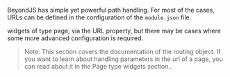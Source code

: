 
<DocHeader pretitle="Widgets" title="Controllers" />

BeyondJS has simple yet powerful path handling. For most of the cases,
URLs can be defined in the configuration of the `module.json` file.

<Link href="/widgets/pages">widgets of type page</Link>, via the URL property, but there may be cases where some more
advanced configuration is required.

> Note: This section covers the documentation of the routing object. If you want to learn about handling parameters in the url of a page,
> you can read about it <Link href="/docs/widgets/page">in the Page type widgets section.</Link>.

<Title tag="h2" text="Object `routing`" />

The `routing` object manages the browser history and is responsible for handling compatibility for web and mobile projects.
It offers an API that allows you to work with the history and manipulate it.

It is made available by the `@beyond-js/kernel` package and is imported as follows:

<Code>
{`
`}

</Code>

The `routing` object in <BeyondJS/> exists to cover the following scenarios:

-   To provide the programmer with a simple API for complex URL handling, such as validations, redirections, and variable management.
-   To identify the user's navigation flow and history within the application. The browser's history object has a very limited treatment of this and only allows access to the number of existing navigations. BeyondJS, on the other hand, manages a detailed history.
-   Because hybrid applications made with JavaScript handle file management through a protocol different from applications accessed from a browser, <BeyondJS /> handles this to abstract the programmer from it and ensure the same behavior regardless of the platform being worked on.

<Title tag="h2" text="Navegación" />

In order to maintain compatibility with known APIs, the Routing object has analogous methods to the methods of the browser's history API and basically cover the same needs, but at the same time, they are responsible for unifying behaviors between platforms and updating the elements of BeyondJS's history.

The available methods are:

**routing.pushState**

Registra un nuevo elemento en el histórico

<Code>
    {`
routing.pushState('/home', [{state}]);
`}
</Code>

**routing.replaceState**

Records a new item in the history.

<Code>
    {`
routing.replaceState('/home', [{state}]);
`}
</Code>

It has the same interface as the pushState method of the history object of the Web API and
additionally it is responsible for updating BeyondJS's history.

<Subtitle>Route Overriding</Subtitle>

**routing.redirect**

Generally, although there may be more, there are two typical contexts in which
it is necessary to handle URLs:

-   When friendly URLs are required.
-   When it is necessary to validate access permissions and, in case the person trying to enter the
    URL does not have them, try to redirect to a specific flow.

For these cases, an asynchronous function `redirect`
can be defined as a property of the routing object. This function receives an object
of type <Link href="/api/uri">{`<URI>`}</Link> which has a pathname property
which represents the current route.

The redirect function can return undefined or a string. If it returns undefined the navigation flow will continue without interruption. If a string is returned, it will be taken
as the final URL and BeyondJS will redirect to the returned URL.

<Code>
{`
routing.redirect = async function redirect(uri): Promise[string] {
	return '/';
};

`}

</Code>

In the previous example, any received route is redirected to /.

<Subtitle>Handling of not found URLs.</Subtitle>

The routing object has a `missing` property that can be defined as an asynchronous function
and returns the name of the widget you want to display if the requested URL is not found.

A typical use case is wanting to implement a 404 screen for a page not found.

A basic implementation can be as follows:

<Code>
{`
routing.missing = async (pathname: String) => {
   return 'app-docs-missing';
}

`}

</Code>

In the previous example, the name of a widget is being returned, BeyondJS will validate that the widget exists when the URL is not found and will display it as an error page.
